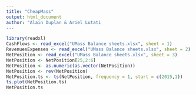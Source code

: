 ```yaml
---
title: "CheapMass"
output: html_document
author: "Alain Duplan & Ariel Lutati
---
```



```r
library(readxl)
CashFlows <- read_excel("UMass Balance sheets.xlsx", sheet = 1)
RevenuesExpenses <- read_excel("UMass Balance sheets.xlsx", sheet = 2)
NetPosition <- read_excel("UMass Balance sheets.xlsx", sheet = 3)
NetPosition <- NetPosition[25,2:6]
NetPosition <- as.numeric(as.vector(NetPosition))
NetPosition <- rev(NetPosition)
NetPosition.ts <- ts(NetPosition, frequency = 1, start = c(2015,1))
ts.plot(NetPosition.ts)
NetPosition.ts
```

